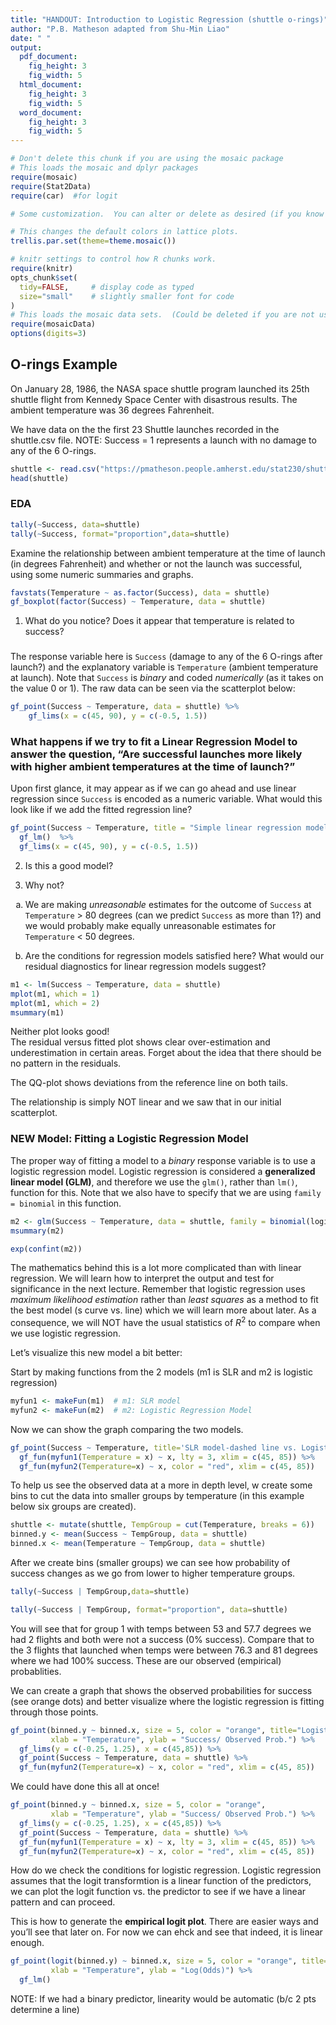 ```yaml
---
title: "HANDOUT: Introduction to Logistic Regression (shuttle o-rings)"
author: "P.B. Matheson adapted from Shu-Min Liao"
date: " "
output:
  pdf_document:
    fig_height: 3
    fig_width: 5
  html_document:
    fig_height: 3
    fig_width: 5
  word_document:
    fig_height: 3
    fig_width: 5
---
```



```r
# Don't delete this chunk if you are using the mosaic package
# This loads the mosaic and dplyr packages
require(mosaic)
require(Stat2Data)
require(car)  #for logit
```

```r
# Some customization.  You can alter or delete as desired (if you know what you are doing).

# This changes the default colors in lattice plots.
trellis.par.set(theme=theme.mosaic())  

# knitr settings to control how R chunks work.
require(knitr)
opts_chunk$set(
  tidy=FALSE,     # display code as typed
  size="small"    # slightly smaller font for code
)
# This loads the mosaic data sets.  (Could be deleted if you are not using them.)
require(mosaicData)     
options(digits=3)  
```


## O-rings Example

On January 28, 1986, the NASA space shuttle program launched its 25th shuttle flight from Kennedy Space Center with disastrous results. The ambient temperature was 36 degrees Fahrenheit. 

We have data on the the first 23 Shuttle launches recorded in the shuttle.csv file. NOTE: Success = 1 represents a launch with no damage to any of the 6 O-rings.

```r
shuttle <- read.csv("https://pmatheson.people.amherst.edu/stat230/shuttle.csv")
head(shuttle)
```

### EDA 


```r
tally(~Success, data=shuttle)
tally(~Success, format="proportion",data=shuttle)
```

Examine the relationship between ambient temperature at the time of launch (in degrees Fahrenheit) and whether or not the launch was successful, using some numeric summaries and graphs.  
```r
favstats(Temperature ~ as.factor(Success), data = shuttle)
gf_boxplot(factor(Success) ~ Temperature, data = shuttle)
```

1) What do you notice?  Does it appear that temperature is related to success? 

\vspace{.5in}  


### 

The response variable here is `Success` (damage to any of the 6 O-rings after launch?) and the explanatory variable is `Temperature` (ambient temperature at launch). Note that `Success` is *binary* and coded *numerically* (as it takes on the value 0 or 1). The raw data can be seen via the scatterplot below:   
  
```r
gf_point(Success ~ Temperature, data = shuttle) %>%
    gf_lims(x = c(45, 90), y = c(-0.5, 1.5))
```

### What happens if we try to fit a Linear Regression Model to answer the question, "Are successful launches more likely with higher ambient temperatures at the time of launch?"     

Upon first glance, it may appear as if we can go ahead and use linear regression since `Success` is encoded as a numeric variable. What would this look like if we add the fitted regression line?

```r
gf_point(Success ~ Temperature, title = "Simple linear regression model (m1)", data = shuttle) %>%
  gf_lm()  %>%
  gf_lims(x = c(45, 90), y = c(-0.5, 1.5))
```

2) Is this a good model? 

\vspace{.5in}  


3) Why not?   

a. We are making *unreasonable* estimates for the outcome of `Success` at `Temperature` > 80 degrees (can we predict `Success` as more than 1?) and we would probably make equally unreasonable estimates for `Temperature` < 50 degrees.     


b. Are the conditions for regression models satisfied here? What would our residual diagnostics for linear regression models suggest?

```r
m1 <- lm(Success ~ Temperature, data = shuttle)
mplot(m1, which = 1)
mplot(m1, which = 2)
msummary(m1)
```

Neither plot looks good!  
The residual versus fitted plot shows clear over-estimation and underestimation in certain areas. Forget about the idea that there should be no pattern in the residuals.   

The QQ-plot shows deviations from the reference line on both tails.  

The relationship is simply NOT linear and we saw that in our initial scatterplot.  




### NEW Model: Fitting a **Logistic Regression Model**

The proper way of fitting a model to a *binary* response variable is to use a logistic regression model. Logistic regression is considered a **generalized linear model (GLM)**, and therefore we use the `glm()`, rather than `lm()`, function for this. Note that we also have to specify that we are using `family = binomial` in this function.    

```r
m2 <- glm(Success ~ Temperature, data = shuttle, family = binomial(logit))
msummary(m2)

exp(confint(m2))

```


The mathematics behind this is a lot more complicated than with linear regression. We will learn how to interpret the output and test for significance in the next lecture. Remember that logistic regression uses  *maximum likelihood estimation* rather than *least squares* as a method to fit the best model (s curve vs. line) which we will learn more about later. As a consequence, we will NOT have the usual statistics of $R^2$ to compare when we use logistic regression.     

Let's visualize this new model a bit better:

Start by making functions from the 2 models (m1 is SLR and m2 is logistic regression)   


```r
myfun1 <- makeFun(m1)  # m1: SLR model
myfun2 <- makeFun(m2)  # m2: Logistic Regression Model
```

Now we can show the graph comparing the two models.

```r
gf_point(Success ~ Temperature, title='SLR model-dashed line vs. Logistic Regression', data = shuttle) %>% 
  gf_fun(myfun1(Temperature = x) ~ x, lty = 3, xlim = c(45, 85)) %>%
  gf_fun(myfun2(Temperature=x) ~ x, color = "red", xlim = c(45, 85))
```

To help us see the observed data at a more in depth level, w create some bins to cut the data into smaller groups by temperature (in this example below six groups are created).   

```r
shuttle <- mutate(shuttle, TempGroup = cut(Temperature, breaks = 6)) 
binned.y <- mean(Success ~ TempGroup, data = shuttle)
binned.x <- mean(Temperature ~ TempGroup, data = shuttle)
```

After we create bins (smaller groups) we can see how probability of success changes as we go from lower to higher temperature groups.

```r
tally(~Success | TempGroup,data=shuttle)

tally(~Success | TempGroup, format="proportion", data=shuttle)
```
You will see that for group 1 with temps between 53 and 57.7 degrees we had 2 flights and both were not a success (0% success).  Compare that to the 3 flights that launched when temps were between 76.3 and 81 degrees where we had 100% success.  These are our observed (empirical) probablities.


We can create a graph that shows the observed probabilities for success (see orange dots) and better visualize where the logistic regression is fitting through those points.    


```r
gf_point(binned.y ~ binned.x, size = 5, color = "orange", title="Logistic Regression fit and observed probabilities by 6 groups/bins",
         xlab = "Temperature", ylab = "Success/ Observed Prob.") %>%
  gf_lims(y = c(-0.25, 1.25), x = c(45,85)) %>%
  gf_point(Success ~ Temperature, data = shuttle) %>% 
  gf_fun(myfun2(Temperature=x) ~ x, color = "red", xlim = c(45, 85))
```

We could have done this all at once!

```r
gf_point(binned.y ~ binned.x, size = 5, color = "orange", 
         xlab = "Temperature", ylab = "Success/ Observed Prob.") %>%
  gf_lims(y = c(-0.25, 1.25), x = c(45,85)) %>%
  gf_point(Success ~ Temperature, data = shuttle) %>% 
  gf_fun(myfun1(Temperature = x) ~ x, lty = 3, xlim = c(45, 85)) %>%
  gf_fun(myfun2(Temperature=x) ~ x, color = "red", xlim = c(45, 85))
```


How do we check the conditions for logistic regression.  Logistic regression assumes that the logit transformtion is a linear function of the predictors, we can plot the logit function vs. the predictor to see if we have a linear pattern and can proceed.

This is how to generate the **empirical logit plot**.
There are easier ways and you'll see that later on. For now we can ehck and see that indeed, it is linear enough.

```r
gf_point(logit(binned.y) ~ binned.x, size = 5, color = "orange", title="Empirical logit plot",
         xlab = "Temperature", ylab = "Log(Odds)") %>% 
  gf_lm()
```

NOTE: If we had a binary predictor, linearity would be automatic (b/c 2 pts determine a line)
